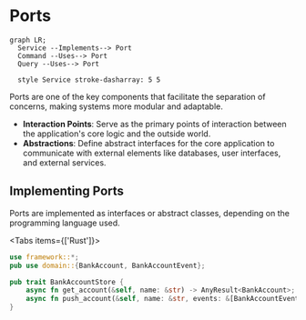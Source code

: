 
# Ports

```mermaid 
graph LR;
  Service --Implements--> Port
  Command --Uses--> Port 
  Query --Uses--> Port 

  style Service stroke-dasharray: 5 5
```

Ports are one of the key components that facilitate the separation of concerns, making systems more modular and adaptable.

- **Interaction Points**: Serve as the primary points of interaction between the application's core logic and the outside world.
- **Abstractions**: Define abstract interfaces for the core application to communicate with external elements like databases, user interfaces, and external services.

## Implementing Ports

Ports are implemented as interfaces or abstract classes, depending on the programming language used. 

<Tabs items={['Rust']}>
<Tab>
```rust filename="application/ports.rs"
use framework::*;
pub use domain::{BankAccount, BankAccountEvent};

pub trait BankAccountStore {
    async fn get_account(&self, name: &str) -> AnyResult<BankAccount>;
    async fn push_account(&self, name: &str, events: &[BankAccountEvent]) -> AnyResult<()>;
}
```
</Tab>
</Tabs>

